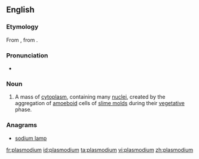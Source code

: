 {{also|Plasmodium}}
==English==
{{wikipedia}}
===Etymology===
From {{etyl|de}} {{term|Plasmodium|lang=de}}, from {{etyl|la}} {{term|plasma|lang=la}}.

===Pronunciation===
*{{a|UK}} {{IPA|/plazˈməʊdɪəm/}}

===Noun===
{{en-noun|plasmodia}}

# {{biology}} A mass of [[cytoplasm]], containing many [[nucleus|nuclei]], created by the aggregation of [[amoeboid]] cells of [[slime mold]]s during their [[vegetative]] phase.

===Anagrams===
* [[sodium lamp#English|sodium lamp]]

[[fr:plasmodium]]
[[id:plasmodium]]
[[ta:plasmodium]]
[[vi:plasmodium]]
[[zh:plasmodium]]